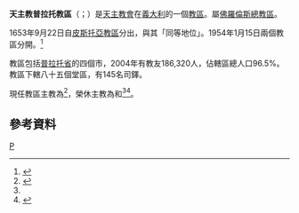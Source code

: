 {{Refimprove|time=2019-08-11T19:37:11+00:00}}
{{Infobox diocese
|name =皮斯托亞
|jurisdiction = 教區
|latin = Dioecesis Pratensis
|local = 
|border = catholic
|image = Italy Tuscany Diocese map Prato.svg
|image_size = 
|image_alt = 
|caption = 教區範圍
|image2 =Prato, duomo facciata.JPG
|caption2 = 聖斯德望主教座堂
|location = [[義大利|義大利]]
|rite = [[羅馬禮|羅馬禮]]
|territory = [[普拉托省|普拉托省]]四市
|population =186,320
|patron =  
|province = 佛羅倫斯
|established = 1653年
|cathedral = [[聖斯德望主教座堂_(普拉托)|聖斯德望主教座堂]]
|co-cathedral = 
|leadership = 主教 
|website =[http://www.diocesiprato.it/ 官方網頁]
|pope = {{incumbent pope}}
|ordinary = {{link-it|若望·內爾比尼|Giovanni Nerbini}}
|coadjutor bishop = 
|auxiliary = 
|emeritus = {{link-it|加斯托內·西莫尼|Gastone Simoni}}<br />{{link-en|方濟各·阿戈斯蒂內利|Franco Agostinelli}}
}}

'''天主教普拉托教區'''（{{lang-la|Dioecesis Pratensis}}；{{lang-it|Diocesi di Prato}}）是[[天主教會|天主教會]]在[[義大利|義大利]]的一個[[教區|教區]]。屬[[天主教佛羅倫斯總教區|佛羅倫斯總教區]]。

1653年9月22日自[[天主教皮斯托亞教區|皮斯托亞教區]]分出，與其「同等地位」。1954年1月15日兩個教區分開。<ref>{{cite journal
|journal=[[宗座公報|宗座公報]]
|publisher=梵蒂岡出版社
|date=1954年
|volume=46
|title=''Clerus populusque''
|page=390
|url=http://www.vatican.va/archive/aas/documents/AAS%2046%20%5B1954%5D%20-%20ocr.pdf
|access-date=2014-07-18
|archive-date=2013-09-03
|archive-url=https://web.archive.org/web/20130903002740/http://www.vatican.va/archive/aas/documents/AAS%2046%20%5B1954%5D%20-%20ocr.pdf
|dead-url=no
}}</ref>

教區包括[[普拉托省|普拉托省]]的四個市，2004年有教友186,320人，佔轄區總人口96.5%。教區下轄八十五個堂區，有145名司鐸。

現任教區主教為{{link-it|若望·內爾比尼|Giovanni Nerbini}}<ref name="Vatican20190515">{{cite press release |title=Resignations and Appointments, 15.05.2019 |url=https://press.vatican.va/content/salastampa/en/bollettino/pubblico/2019/05/15/190515b.html |publisher=Holy See Press Office |accessdate=2019-08-11 |archiveurl=https://web.archive.org/web/20190811171811/https://press.vatican.va/content/salastampa/en/bollettino/pubblico/2019/05/15/190515b.html |archivedate=2019-08-11 |language=en |date=2019-05-15 |dead-url=no }}</ref>，榮休主教為{{link-it|加斯托內·西莫尼|Gastone Simoni}}和{{link-en|方濟各·阿戈斯蒂內利|Franco Agostinelli}}<ref name="Vatican20190515" /><ref>{{cite press release |title=RINUNCE E NOMINE, 29.09.2012 |url=https://press.vatican.va/content/salastampa/it/bollettino/pubblico/2012/09/29/0554/01246.html |publisher=Sala Stampa della Santa Sede |accessdate=2019-08-11 |archiveurl=https://web.archive.org/web/20190811191915/https://press.vatican.va/content/salastampa/it/bollettino/pubblico/2012/09/29/0554/01246.html |archivedate=2019-08-11 |language=it |date=2012-09-29 |dead-url=no }}</ref>。

==參考資料==
{{reflist}}

[[Category:義大利天主教教區|P]]
{{意大利天主教教區}}